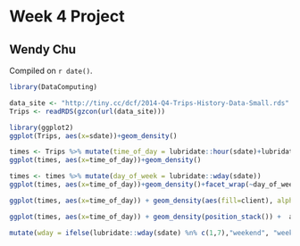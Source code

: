 # Week 4 Project

## Wendy Chu

<!-- leave this material as is -->
Compiled on `r date()`.

```r
library(DataComputing)
```
<!-- put your content after this line -->



```r
data_site <- "http://tiny.cc/dcf/2014-Q4-Trips-History-Data-Small.rds"
Trips <- readRDS(gzcon(url(data_site)))
```

```r
library(ggplot2)
ggplot(Trips, aes(x=sdate))+geom_density()
```

```r
times <- Trips %>% mutate(time_of_day = lubridate::hour(sdate)+lubridate::minute(sdate)/60)
ggplot(times, aes(x=time_of_day))+geom_density() 
```

```r
times <- times %>% mutate(day_of_week = lubridate::wday(sdate))
ggplot(times, aes(x=time_of_day))+geom_density()+facet_wrap(~day_of_week)

```

```r
ggplot(times, aes(x=time_of_day)) + geom_density(aes(fill=client), alpha=0.4)+facet_wrap(~day_of_week)
```


```r
ggplot(times, aes(x=time_of_day)) + geom_density(position_stack()) +  alpha=0.4)+facet_wrap(~day_of_week)
```

```r
mutate(wday = ifelse(lubridate::wday(sdate) %n% c(1,7),"weekend", "weekday"))
```

